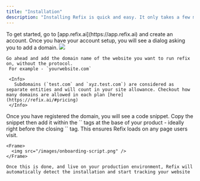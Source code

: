 ```yaml
---
title: "Installation"
description: "Installing Refix is quick and easy. It only takes a few minutes and even integrates seamlessly with no-code tools. "
---
```


<Steps>
  <Step title="Add your domain">
    To get started, go to [app.refix.ai](https://app.refix.ai) and create an account. Once you have your account setup, you will see a dialog asking you to add a domain.
    <Frame>
      <img src="/images/onboarding-popup.png" />
    </Frame>

    Go ahead and add the domain name of the website you want to run refix on, without the protocol.
     For example - `yourwebsite.com`

     <Info>
       Subdomains (`test.com` and `xyz.test.com`) are considered as separate entities and will count in your site allowance. Checkout how many domains are allowed in each plan [here](https://refix.ai/#pricing)
     </Info>

  </Step>
  <Step title="Add the javascript snippet">
    Once you have registered the domain, you will see a code snippet. Copy the snippet then add it within the `<head>` tags at the base of your product - ideally right before the closing `</head>` tag. This ensures Refix loads on any page users visit.
 
    <Frame>
      <img src="/images/onboarding-script.png" />
    </Frame>

    Once this is done, and live on your production environment, Refix will automatically detect the installation and start tracking your website

  </Step>
  <Step title="That's it">
  </Step>
</Steps>
